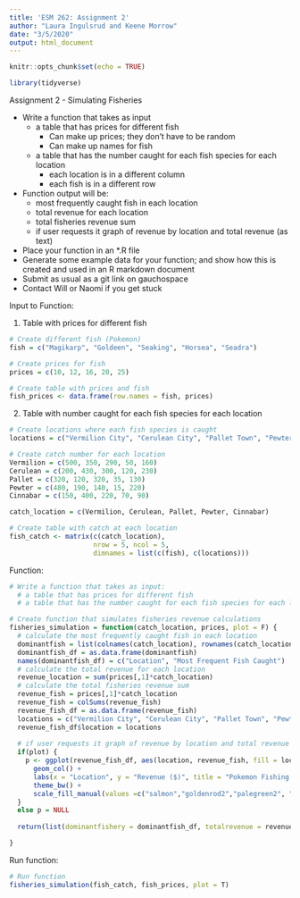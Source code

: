 ```yaml
---
title: 'ESM 262: Assignment 2'
author: "Laura Ingulsrud and Keene Morrow"
date: "3/5/2020"
output: html_document
---
```


```r
knitr::opts_chunk$set(echo = TRUE)

library(tidyverse)
```

Assignment 2 - Simulating Fisheries

- Write a function that takes as input
  - a table that has prices for different fish
    - Can make up prices; they don’t have to be random
    - Can make up names for fish
  - a table that has the number caught for each fish species for each location
    - each location is in a different column
    - each fish is in a different row
- Function output will be:
  - most frequently caught fish in each location
  - total revenue for each location
  - total fisheries revenue sum
  - if user requests it graph of revenue by location and total revenue (as text)
- Place your function in an *.R file
- Generate some example data for your function; and show how this is created and used in an R markdown document 
- Submit as usual as a git link on gauchospace
- Contact Will or Naomi if you get stuck


Input to Function:

1. Table with prices for different fish
```r

# Create different fish (Pokemon)
fish = c("Magikarp", "Goldeen", "Seaking", "Horsea", "Seadra")

# Create prices for fish
prices = c(10, 12, 16, 20, 25)

# Create table with prices and fish
fish_prices <- data.frame(row.names = fish, prices)

```


2. Table with number caught for each fish species for each location
```r

# Create locations where each fish species is caught
locations = c("Vermilion City", "Cerulean City", "Pallet Town", "Pewter City", "Cinnabar Island")

# Create catch number for each location
Vermilion = c(500, 350, 290, 50, 160)
Cerulean = c(200, 430, 300, 120, 230)
Pallet = c(320, 120, 320, 35, 130)
Pewter = c(480, 190, 140, 15, 220)
Cinnabar = c(150, 400, 220, 70, 90)

catch_location = c(Vermilion, Cerulean, Pallet, Pewter, Cinnabar)

# Create table with catch at each location
fish_catch <- matrix(c(catch_location), 
                     nrow = 5, ncol = 5,
                     dimnames = list(c(fish), c(locations)))

```

Function:
```r

# Write a function that takes as input:
  # a table that has prices for different fish
  # a table that has the number caught for each fish species for each location

# Create function that simulates fisheries revenue calculations
fisheries_simulation = function(catch_location, prices, plot = F) {
  # calculate the most frequently caught fish in each location
  dominantfish = list(colnames(catch_location), rownames(catch_location)[apply(catch_location, 2, which.max)])
  dominantfish_df = as.data.frame(dominantfish)
  names(dominantfish_df) = c("Location", "Most Frequent Fish Caught")
  # calculate the total revenue for each location
  revenue_location = sum(prices[,1]*catch_location)
  # calculate the total fisheries revenue sum
  revenue_fish = prices[,1]*catch_location
  revenue_fish = colSums(revenue_fish)
  revenue_fish_df = as.data.frame(revenue_fish)
  locations = c("Vermilion City", "Cerulean City", "Pallet Town", "Pewter City", "Cinnabar Island")
  revenue_fish_df$location = locations
  
  # if user requests it graph of revenue by location and total revenue (as text)
  if(plot) {
    p <- ggplot(revenue_fish_df, aes(location, revenue_fish, fill = location)) +
      geom_col() +
      labs(x = "Location", y = "Revenue ($)", title = "Pokemon Fishing Revenue By Location", subtitle = sprintf("Total Revenue = $%d", revenue_location)) +
      theme_bw() +
      scale_fill_manual(values =c("salmon","goldenrod2","palegreen2", "aquamarine2","cornflowerblue"))
  }
  else p = NULL
  
  return(list(dominantfishery = dominantfish_df, totalrevenue = revenue_location, revenuefishery = revenue_fish_df, plot = p))

}

```

Run function:
```r

# Run function
fisheries_simulation(fish_catch, fish_prices, plot = T)

```
